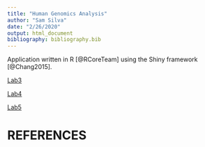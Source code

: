 ```yaml
---
title: "Human Genomics Analysis"
author: "Sam Silva"
date: "2/26/2020"
output: html_document
bibliography: bibliography.bib
---
```


Application written in R [@RCoreTeam] using the Shiny framework [@Chang2015].

[Lab3](Lab3_SamSilva.html)

[Lab4](lab-4_Sam-Silva.html)

[Lab5](Lab-5.html)


# REFERENCES


